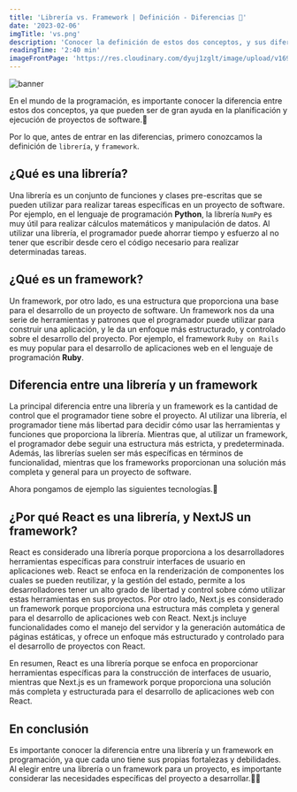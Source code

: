 ```yaml
---
title: 'Librería vs. Framework | Definición - Diferencias 🔨'
date: '2023-02-06'
imgTitle: 'vs.png'
description: 'Conocer la definición de estos dos conceptos, y sus diferencias es sumamente importante para tomar la mejor decisión sobre qué tecnología usar en un proyecto de Software.'
readingTime: '2:40 min'
imageFrontPage: 'https://res.cloudinary.com/dyuj1zglt/image/upload/v1699770042/publicaciones%20del%20blog/fvtopbpdiks9ppthvvja.png'
---
```


![banner](https://res.cloudinary.com/dyuj1zglt/image/upload/v1699770042/publicaciones%20del%20blog/fvtopbpdiks9ppthvvja.png)

En el mundo de la programación, es importante conocer la diferencia entre estos dos conceptos, ya que pueden ser de gran ayuda en la planificación y 
ejecución de proyectos de software.🔨

Por lo que, antes de entrar en las diferencias, primero conozcamos la definición de `librería`, y `framework`.

## ¿Qué es una librería?

Una librería es un conjunto de funciones y clases pre-escritas que se pueden utilizar para realizar tareas específicas en un proyecto de software. 
Por ejemplo, en el lenguaje de programación **Python**, la librería `NumPy` es muy útil para realizar cálculos matemáticos y manipulación de datos. 
Al utilizar una librería, el programador puede ahorrar tiempo y esfuerzo al no tener que escribir desde cero el código necesario para realizar determinadas tareas.

## ¿Qué es un framework?

Un framework, por otro lado, es una estructura que proporciona una base para el desarrollo de un proyecto de software. 
Un framework nos da una serie de herramientas y patrones que el programador puede utilizar para construir una aplicación, y le da un enfoque más estructurado, 
y controlado sobre el desarrollo del proyecto. Por ejemplo, el framework `Ruby on Rails` es muy popular para el desarrollo de aplicaciones web en el lenguaje de programación **Ruby**.

## Diferencia entre una librería y un framework

La principal diferencia entre una librería y un framework es la cantidad de control que el programador tiene sobre el proyecto. 
Al utilizar una librería, el programador tiene más libertad para decidir cómo usar las herramientas y funciones que proporciona la librería. 
Mientras que, al utilizar un framework, el programador debe seguir una estructura más estricta, y predeterminada. Además, las librerías suelen ser 
más específicas en términos de funcionalidad, mientras que los frameworks proporcionan una solución más completa y general para un proyecto de software.

Ahora pongamos de ejemplo las siguientes tecnologías.👀

## ¿Por qué React es una librería, y NextJS un framework?

React es considerado una librería porque proporciona a los desarrolladores herramientas específicas para construir interfaces de usuario en aplicaciones web. 
React se enfoca en la renderización de componentes los cuales se pueden reutilizar, y la gestión del estado, permite a los desarrolladores tener un alto grado de libertad 
y control sobre cómo utilizar estas herramientas en sus proyectos.
Por otro lado, Next.js es considerado un framework porque proporciona una estructura más completa y general para el desarrollo de aplicaciones web con React. 
Next.js incluye funcionalidades como el manejo del servidor y la generación automática de páginas estáticas, y ofrece un enfoque más estructurado y controlado 
para el desarrollo de proyectos con React.

En resumen, React es una librería porque se enfoca en proporcionar herramientas específicas para la construcción de interfaces de usuario, mientras que Next.js 
es un framework porque proporciona una solución más completa y estructurada para el desarrollo de aplicaciones web con React.

## En conclusión

Es importante conocer la diferencia entre una librería y un framework en programación, ya que cada uno tiene sus propias fortalezas y debilidades.
Al elegir entre una librería o un framework para un proyecto, es importante considerar las necesidades específicas del proyecto a desarrollar.👨‍💻